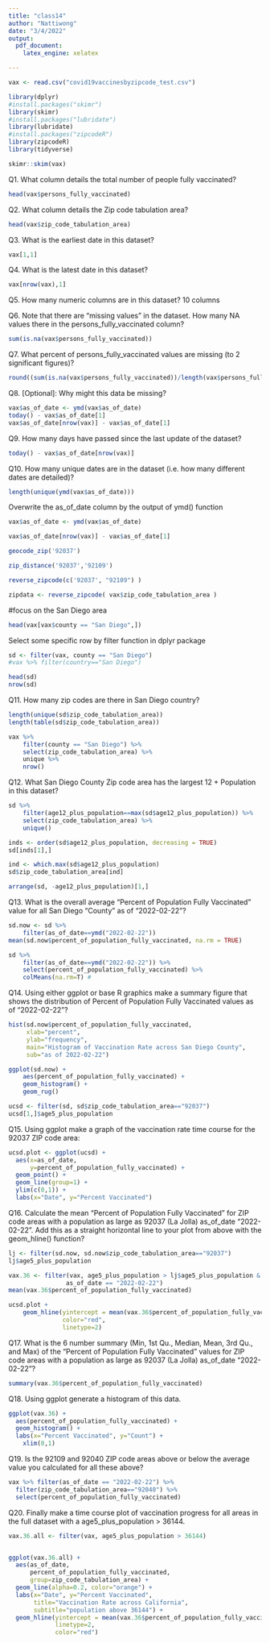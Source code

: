 ```yaml
---
title: "class14"
author: "Nattiwong"
date: "3/4/2022"
output:
  pdf_document: 
    latex_engine: xelatex

---
```



```r
vax <- read.csv("covid19vaccinesbyzipcode_test.csv")
```

```r
library(dplyr)
#install.packages("skimr")
library(skimr)
#install.packages("lubridate")
library(lubridate)
#install.packages("zipcodeR")
library(zipcodeR)
library(tidyverse)
```

```r
skimr::skim(vax)
```

Q1. What column details the total number of people fully vaccinated? 
```r
head(vax$persons_fully_vaccinated)
```

Q2. What column details the Zip code tabulation area? 

```r
head(vax$zip_code_tabulation_area)
```

Q3. What is the earliest date in this dataset? 

```r
vax[1,1]
```

Q4. What is the latest date in this dataset? 

```r
vax[nrow(vax),1]
```


Q5. How many numeric columns are in this dataset? 
10 columns

Q6. Note that there are “missing values” in the dataset. How many NA values there in the persons_fully_vaccinated column? 

```r
sum(is.na(vax$persons_fully_vaccinated))
```

Q7. What percent of persons_fully_vaccinated values are missing (to 2 significant figures)? 

```r
round((sum(is.na(vax$persons_fully_vaccinated))/length(vax$persons_fully_vaccinated))*100,2)
```

Q8. [Optional]: Why might this data be missing?


```r
vax$as_of_date <- ymd(vax$as_of_date)
today() - vax$as_of_date[1]
vax$as_of_date[nrow(vax)] - vax$as_of_date[1]
```

Q9. How many days have passed since the last update of the dataset? 
```r
today() - vax$as_of_date[nrow(vax)]
```

Q10. How many unique dates are in the dataset (i.e. how many different dates are detailed)? 
```r
length(unique(ymd(vax$as_of_date)))
```

Overwrite the as_of_date column by the output of ymd() function
```r
vax$as_of_date <- ymd(vax$as_of_date)
```

```r
vax$as_of_date[nrow(vax)] - vax$as_of_date[1]
```


```r
geocode_zip('92037')
```

```r
zip_distance('92037','92109')
```

```r
reverse_zipcode(c('92037', "92109") )
```

```r
zipdata <- reverse_zipcode( vax$zip_code_tabulation_area )
```


#focus on the San Diego area

```r
head(vax[vax$county == "San Diego",])
```

Select some specific row by filter function in dplyr package

```r
sd <- filter(vax, county == "San Diego")
#vax %>% filter(country=="San Diego")
```


```r
head(sd)
nrow(sd)
```
 
 Q11. How many zip codes are there in San Diego country?
```r
length(unique(sd$zip_code_tabulation_area))
length(table(sd$zip_code_tabulation_area))
```

```r
vax %>%
    filter(county == "San Diego") %>%
    select(zip_code_tabulation_area) %>%
    unique %>%
    nrow()
```

Q12. What San Diego County Zip code area has the largest 12 + Population in this dataset? 
```r
sd %>% 
    filter(age12_plus_population==max(sd$age12_plus_population)) %>%
    select(zip_code_tabulation_area) %>%
    unique()
```

```r
inds <- order(sd$age12_plus_population, decreasing = TRUE)
sd[inds[1],]
```
```r
ind <- which.max(sd$age12_plus_population)
sd$zip_code_tabulation_area[ind]
```

```r
arrange(sd, -age12_plus_population)[1,]
```

Q13. What is the overall average “Percent of Population Fully Vaccinated” value for all San Diego “County” as of “2022-02-22”? 

```r
sd.now <- sd %>% 
    filter(as_of_date==ymd("2022-02-22"))
mean(sd.now$percent_of_population_fully_vaccinated, na.rm = TRUE)

sd %>% 
    filter(as_of_date==ymd("2022-02-22")) %>%
    select(percent_of_population_fully_vaccinated) %>%
    colMeans(na.rm=T) #

```

Q14. Using either ggplot or base R graphics make a summary figure that shows the distribution of Percent of Population Fully Vaccinated values as of “2022-02-22”?

```r
hist(sd.now$percent_of_population_fully_vaccinated, 
     xlab="percent",
     ylab="frequency",
     main="Histogram of Vaccination Rate across San Diego County",
     sub="as of 2022-02-22")
```

```r
ggplot(sd.now) +
    aes(percent_of_population_fully_vaccinated) +
    geom_histogram() +
    geom_rug()
```

```r
ucsd <- filter(sd, sd$zip_code_tabulation_area=="92037")
ucsd[1,]$age5_plus_population
```
Q15. Using ggplot make a graph of the vaccination rate time course for the 92037 ZIP code area:

```r
ucsd.plot <- ggplot(ucsd) +
  aes(x=as_of_date,
      y=percent_of_population_fully_vaccinated) +
  geom_point() +
  geom_line(group=1) +
  ylim(c(0,1)) +
  labs(x="Date", y="Percent Vaccinated")
```

Q16. Calculate the mean “Percent of Population Fully Vaccinated” for ZIP code areas with a population as large as 92037 (La Jolla) as_of_date “2022-02-22”. Add this as a straight horizontal line to your plot from above with the geom_hline() function?

```r
lj <- filter(sd.now, sd.now$zip_code_tabulation_area=="92037")
lj$age5_plus_population
```

```r
vax.36 <- filter(vax, age5_plus_population > lj$age5_plus_population &
                as_of_date == "2022-02-22")
mean(vax.36$percent_of_population_fully_vaccinated)
```

```r
ucsd.plot +
    geom_hline(yintercept = mean(vax.36$percent_of_population_fully_vaccinated),
               color="red",
               linetype=2)
```

Q17. What is the 6 number summary (Min, 1st Qu., Median, Mean, 3rd Qu., and Max) of the “Percent of Population Fully Vaccinated” values for ZIP code areas with a population as large as 92037 (La Jolla) as_of_date “2022-02-22”?

```r
summary(vax.36$percent_of_population_fully_vaccinated)
```

Q18. Using ggplot generate a histogram of this data.
```r
ggplot(vax.36) +
  aes(percent_of_population_fully_vaccinated) +
  geom_histogram() +
  labs(x="Percent Vaccinated", y="Count") +
    xlim(0,1)
```
Q19. Is the 92109 and 92040 ZIP code areas above or below the average value you calculated for all these above?


```r
vax %>% filter(as_of_date == "2022-02-22") %>%  
  filter(zip_code_tabulation_area=="92040") %>%
  select(percent_of_population_fully_vaccinated)
```

Q20. Finally make a time course plot of vaccination progress for all areas in the full dataset with a age5_plus_population > 36144.

```r
vax.36.all <- filter(vax, age5_plus_population > 36144)


ggplot(vax.36.all) +
  aes(as_of_date,
      percent_of_population_fully_vaccinated, 
      group=zip_code_tabulation_area) +
  geom_line(alpha=0.2, color="orange") +
  labs(x="Date", y="Percent Vaccinated",
       title="Vaccination Rate across California",
       subtitle="population above 36144") +
  geom_hline(yintercept = mean(vax.36$percent_of_population_fully_vaccinated),
             linetype=2,
             color="red")
```

